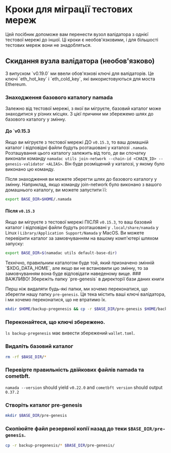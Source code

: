 
# Кроки для міграції тестових мереж

Цей посібник допоможе вам перенести вузол валідатора з однієї тестової мережі до іншої. Ці кроки є необов'язковими, і для більшості тестових мереж вони не знадобляться.

## Скидання вузла валідатора (необов'язково)

<Callout type="info">
З випуском `v0.19.0` ми ввели обов'язкові ключі для валідаторів. Це ключі `eth_hot_key` і `eth_cold_key`, які використовуються для моста Ethereum.
</Callout>

### Знаходження базового каталогу namada

Залежно від тестової мережі, з якої ви мігруєте, базовий каталог може знаходитися у різних місцях.
З цієї причини ми збережемо шлях до базового каталогу у змінну.

#### До `v0.15.3
Якщо ви мігруєте з тестової мережі ДО `v0.15.3`, то ваш домашній каталог і відповідні файли будуть розташовані у каталозі `.namada`. Розташування цього каталогу залежить від того, де ви спочатку виконали команду `namadac utils join-network --chain-id <CHAIN_ID> --genesis-validator <ALIAS>`. Він буде розміщений у каталозі, у якому було виконано цю команду.

Після знаходження ви можете зберегти шлях до базового каталогу у змінну. Наприклад, якщо команду join-network було виконано з вашого домашнього каталогу, ви можете запустити її:
```bash copy
export BASE_DIR=$HOME/.namada
```

#### Після `v0.15.3`
Якщо ви мігруєте з тестової мережі ПІСЛЯ `v0.15.3`, то ваш базовий каталог і відповідні файли будуть розташовані у `.local/share/namada` у Linux і `Library/Application Support/Namada` у MacOS. Ви можете перевірити каталог за замовчуванням на вашому комп'ютері шляхом запуску:
```bash copy
export BASE_DIR=$(namadac utils default-base-dir)
```


<Callout type="info" emoji="🤓">
Технічно, правильним каталогом буде той, який призначено змінній `$XDG_DATA_HOME`, 
але якщо ви не встановили цю змінну, то за замовчуванням вона буде відповідати наведеному вище.
</Callout>

<Steps>
### ВАЖЛИВО! Збережіть папку `pre-genesis` в директорії бази даних книги

Перш ніж видаляти будь-які папки, ми хочемо переконатися, що зберегли нашу папку `pre-genesis`. Ця тека містить ваші ключі валідатора, і ми хочемо переконатися, що не втратимо їх.

```bash copy
mkdir $HOME/backup-pregenesis && cp -r $BASE_DIR/pre-genesis $HOME/backup-pregenesis/
```

### **Переконайтеся, що ключі збережено**.

`ls backup-pregenesis` має вивести збережений `wallet.toml`.

### Видаліть базовий каталог

```bash copy
rm -rf $BASE_DIR/*
```

### Перевірте правильність двійкових файлів namada та cometbft. 

`namada --version` should yield `v0.22.0` and `cometbft version` should output `0.37.2`



### Створіть каталог pre-genesis

```bash copy
mkdir $BASE_DIR/pre-genesis
```

### Скопіюйте файл резервної копії назад до теки `$BASE_DIR/pre-genesis`.
```bash copy
cp -r backup-pregenesis/* $BASE_DIR/pre-genesis/
```
</Steps>

